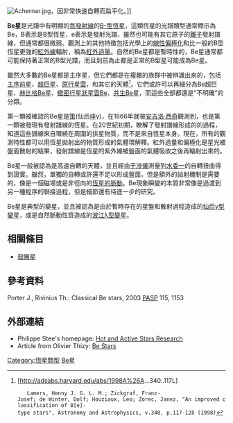 [[Image:Achernar.jpg|thumb]]，因非常快速自轉而扁平化。]]

'''Be星'''是光譜中有明顯的[[氫|氫]][[發射線|發射線]]的[[恆星光譜#B型|B-型恆星]]，這類恆星的光譜類型通常標示為Be，B表示是B型恆星，e表示是發射光譜，雖然也可能有其它原子的[[離子|離子]]發射譜線，但通常都很微弱。觀測上的其他特徵包括光學上的[[線性偏極化|線性偏極化]]和比一般的B型恆星更強的[[紅外線|紅外線]]輻射，稱為[[紅外過量|紅外過量]]。自然的Be星都是暫時性的，Be星通常都可能保持著正常的B型光譜，而且到前為止都是正常的B型星可能成為Be星。

雖然大多數的Be星都是主序星，但它們都是在複雜的族群中被辨識出來的，包括[[初期恆星體|主序前星]]、[[超巨星|超巨星]]、[[原行星雲|原行星雲]]，和其它的天體<ref>[http://adsabs.harvard.edu/abs/1998A%26A...340..117L] {{Wayback|url=http://adsabs.harvard.edu/abs/1998A%26A...340..117L |date=20170328203712 }}
	Lamers, Henny J. G. L. M.; Zickgraf, Franz-Josef; de Winter, Dolf; Houziaux, Leo; Zorec, Janez, "An improved classification of B[e]-type stars", Astronomy and Astrophysics, v.340, p.117-128 (1998)</ref>。它們或許可以再細分為Be超巨星、[[赫比格Ae/Be星|赫比格Be星]]、[[行星狀星雲|緻密行星狀星雲Be]]、[[共生變星|共生Be星]]，而這些全部都還是"不明確"的分類。

第一顆被確認的Be星是[[策_(恆星)|策]](仙后座γ)，在1866年就被[[安吉洛·西奇|安吉洛·西奇]]觀測到，也是第一顆被發現有發射譜線的恆星。在20世紀初期，瞭解了發射譜線形成的的過程，知道這些譜線來自環繞在周圍的拱星物質，而不是來自恆星本身。現在，所有的觀測特性都可以用恆星拋射出的物質形成的氣體環解釋。紅外過量和偏極化是星光被盤面散射的結果，發射譜線是恆星的紫外線被盤面的氣體吸收之後再輻射出來的。

Be星一般被認為是高速自轉的天體，並且經由[[光學干涉儀|干涉儀]]測量到[[水委一|水委一]]的自轉扭曲得到證實。雖然，單獨的自轉或許還不足以形成盤面，但是額外的拋射機制是需要的，像是一個磁場或是非徑向的[[變星#脈動變星|恆星的脈動]]。Be現象瞬變的本質非常像是過渡到另一種程序的聯接過程，但是細節還有待進一步的研究。

Be星是典型的變星，並且被認為是由於暫時存在的星盤和散射過程造成的[[殼層星|仙后γ型變星]]，或是自然脈動性質造成的[[波江λ型變星|波江λ型變星]]。

== 相關條目 ==
* [[殼層星|殼層星]]

== 參考資料 ==
Porter J., Rivinius Th.: Classical Be stars, 2003 [[PASP|PASP]] 115, 1153 
{{reflist}}

== 外部連結 ==
* Philippe Stee's homepage: [http://www.oca.eu/stee/page1/page3/page3.html Hot and Active Stars Research]{{WebCite|url=https://www.webcitation.org/67MYQqSvI?url=https://www.oca.eu/stee/page1/page3/page3.html |date=20120502153806 |dateformat=iso }}
* Article from Olivier Thizy: [https://www.webcitation.org/68Wayk4TQ?url=http://www.shelyak.com/dossier.php?id_dossier=24 Be Stars]

{{恒星}}

[[Category:恆星類型|Category:恆星類型]]
[[Category:Be星|]]